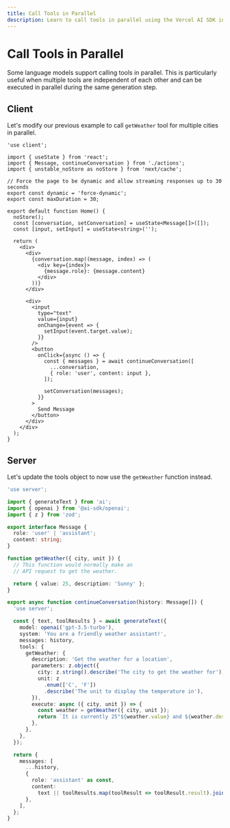 ```yaml
---
title: Call Tools in Parallel
description: Learn to call tools in parallel using the Vercel AI SDK in your Next.js application
---
```


# Call Tools in Parallel

Some language models support calling tools in parallel. This is particularly useful when multiple tools are independent of each other and can be executed in parallel during the same generation step.

<Browser>
  <ChatGeneration
    history={[
      { role: 'User', content: 'How is it going?' },
      { role: 'Assistant', content: 'All good, how may I help you?' },
    ]}
    inputMessage={{
      role: 'User',
      content: 'What is the weather in Paris and New York?',
    }}
    outputMessage={{
      role: 'Assistant',
      content:
        'The weather is 24°C in New York and 25°C in Paris. It is sunny in both cities.',
    }}
  />
</Browser>

## Client

Let's modify our previous example to call `getWeather` tool for multiple cities in parallel.

```tsx filename='app/page.tsx'
'use client';

import { useState } from 'react';
import { Message, continueConversation } from './actions';
import { unstable_noStore as noStore } from 'next/cache';

// Force the page to be dynamic and allow streaming responses up to 30 seconds
export const dynamic = 'force-dynamic';
export const maxDuration = 30;

export default function Home() {
  noStore();
  const [conversation, setConversation] = useState<Message[]>([]);
  const [input, setInput] = useState<string>('');

  return (
    <div>
      <div>
        {conversation.map((message, index) => (
          <div key={index}>
            {message.role}: {message.content}
          </div>
        ))}
      </div>

      <div>
        <input
          type="text"
          value={input}
          onChange={event => {
            setInput(event.target.value);
          }}
        />
        <button
          onClick={async () => {
            const { messages } = await continueConversation([
              ...conversation,
              { role: 'user', content: input },
            ]);

            setConversation(messages);
          }}
        >
          Send Message
        </button>
      </div>
    </div>
  );
}
```

## Server

Let's update the tools object to now use the `getWeather` function instead.

```ts filename='app/actions.ts'
'use server';

import { generateText } from 'ai';
import { openai } from '@ai-sdk/openai';
import { z } from 'zod';

export interface Message {
  role: 'user' | 'assistant';
  content: string;
}

function getWeather({ city, unit }) {
  // This function would normally make an
  // API request to get the weather.

  return { value: 25, description: 'Sunny' };
}

export async function continueConversation(history: Message[]) {
  'use server';

  const { text, toolResults } = await generateText({
    model: openai('gpt-3.5-turbo'),
    system: 'You are a friendly weather assistant!',
    messages: history,
    tools: {
      getWeather: {
        description: 'Get the weather for a location',
        parameters: z.object({
          city: z.string().describe('The city to get the weather for'),
          unit: z
            .enum(['C', 'F'])
            .describe('The unit to display the temperature in'),
        }),
        execute: async ({ city, unit }) => {
          const weather = getWeather({ city, unit });
          return `It is currently 25°${weather.value} and ${weather.description} in ${city}!`;
        },
      },
    },
  });

  return {
    messages: [
      ...history,
      {
        role: 'assistant' as const,
        content:
          text || toolResults.map(toolResult => toolResult.result).join('\n'),
      },
    ],
  };
}
```
